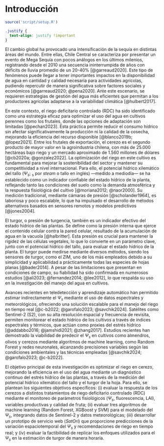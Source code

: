 # Introducción {.unnumbered}

```r
source('script/setup.R')
```

```css
.justify {
  text-align: justify !important
}
```

::: justify
El cambio global ha provocado una intensificación de la sequía en distintas áreas del mundo. Entre ellas, Chile Central se caracteriza por presentar un evento de Mega Sequía con pocos análogos en los últimos milenios, registrando desde el 2010 una secuencia ininterrumpida de años con déficits de lluvia promedio de un 20-40% [@garreaud2020]. Este tipo de fenómenos puede llegar a tener importantes impactos en la disponibilidad de agua en cantidad y calidad necesaria para actividades agrícolas, pudiendo repercutir de manera significativa sobre factores sociales y económicos [@garreaud2020; @pena2020]. Ante este escenario, se requieren estrategias de gestión del agua más eficientes que permitan a los productores agrícolas adaptarse a la variabilidad climática [@hulbert2017].

En este contexto, el riego deficitario controlado (RDC) ha sido identificado como una estrategia eficaz para optimizar el uso del agua en cultivos perennes como los frutales, donde las opciones de adaptación son limitadas [@pechan2023]. Esta práctica permite reducir el consumo hídrico sin afectar significativamente la producción ni la calidad de la cosecha, mejorando la eficiencia del recurso disponible [@blanco2019b; @lopez2021]. Entre los frutales de exportación, el cerezo es el segundo producto de mayor valor en la agroindustria chilena, con más de 25.000 hectáreas bajo riego y un mercado aproximado de 1.560 millones de dólares [@cb2020a; @gonzalez2022]. La optimización del riego en este cultivo es fundamental para mejorar la sostenibilidad del sector y mantener su competitividad a nivel internacional. Para ello, el potencial hídrico xilemático del tallo ($\Psi_s$; ~s~ por *steam* o tallo en inglés) —medido a mediodía— se ha establecido como un indicador confiable del estado hídrico de la planta, reflejando tanto las condiciones del suelo como la demanda atmosférica y la respuesta fisiológica del cultivo [@moriana2012; @naor2000]. Su medición tradicional, mediante cámaras de presión [@scholander1964], es laboriosa y poco escalable, lo que ha impulsado el desarrollo de métodos alternativos basados en sensores remotos y modelos predictivos [@jones2004].

El turgor, o presión de turgencia, también es un indicador efectivo del estado hídrico de las plantas. Se define como la presión interna que ejerce el contenido celular contra la pared celular, resultado de la acumulación de agua en la vacuola [@halbritter]. Esta presión es crucial para mantener la rigidez de las células vegetales, lo que lo convierte en un parámetro clave, junto con el potencial hídrico del tallo, para evaluar el estado hídrico de la planta. El turgor puede medirse mediante diversos métodos, siendo los sensores de turgor, como el ZIM, uno de los más empleados debido a su simplicidad y aplicabilidad a prácticamente todas las especies de hojas planas [@bader2014]. A pesar de las limitaciones que presentan en condiciones de campo, su fiabilidad ha sido confirmada en numerosos estudios [@ali2023; @fernandez2014; @lee2012], lo que respalda su uso en la investigación del manejo del agua en cultivos.

Avances recientes en teledetección y aprendizaje automático han permitido estimar indirectamente el $\Psi_s$ mediante el uso de datos espectrales y meteorológicos, ofreciendo una solución escalable para el manejo del riego en tiempo real [@c-b2022; @garofalo2023; @savchik2024]. Satélites como Sentinel-2 (S2), con su alta resolución espacial y frecuencia de revisita, permiten monitorear el estado hídrico de los cultivos a través de índices espectrales y térmicos, que actúan como proxies del estrés hídrico [@addabbo2016; @jamshidi2021; @zhang2017]. Estudios recientes han demostrado la viabilidad de predecir el $\Psi_s$ en cultivos como almendros, olivos y cerezos mediante algoritmos de machine learning, como Random Forest y redes neuronales, alcanzando precisiones variables según las condiciones ambientales y las técnicas empleadas [@savchik2024; @garofalo2023; @c-b2022].

El objetivo principal de esta investigación es optimizar el riego en cerezo, mejorando la eficiencia en el uso del agua mediante un diagnóstico continuo del estrés hídrico de las plantas, a través de la medición del potencial hídrico xilemático del tallo y el turgor de la hoja. Para ello, se plantean los siguientes objetivos específicos: (i) evaluar la respuesta de los cerezos a distintos tratamientos de riego deficitario controlado (RDC) mediante el monitoreo de parámetros fisiológicos ($\Psi_s$, fluorescencia, LAI), variables productivas y calidad de fruta; (ii) evaluar tres algoritmos de machine learning (Random Forest, XGBoost y SVM) para el modelado del $\Psi_s$, integrando datos de Sentinel-2 y datos meteorológicas; (iii) desarrollar un prototipo de servicio web ($SatOri$) que proporcione predicciones de la variación espaciotemporal del $\Psi_s$ y recomendaciones de riego en tiempo real; y (iv) evaluar la factibilidad de replicar los enfoques utilizados para el $\Psi_s$ en la estimación de turgor de manera horaria.
:::
